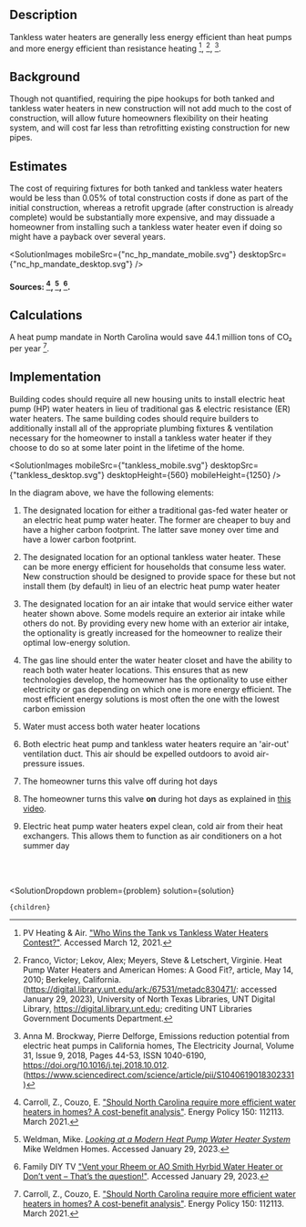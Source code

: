 


## Description
Tankless water heaters are generally less energy efficient than heat pumps and more energy efficient than resistance heating [^"2"], [^"5"], [^"6"].

## Background
Though not quantified, requiring the pipe hookups for both tanked and tankless water heaters in new construction will not add much to the cost of construction, will allow future homeowners flexibility on their heating system, and will cost far less than retrofitting existing construction for new pipes.

## Estimates
The cost of requiring fixtures for both tanked and tankless water heaters would be less than 0.05% of total construction costs if done as part of the initial construction, whereas a retrofit upgrade (after construction is already complete) would be substantially more expensive, and may dissuade a homeowner from installing such a tankless water heater even if doing so might have a payback over several years.

<SolutionImages 
  mobileSrc={"nc_hp_mandate_mobile.svg"}
  desktopSrc={"nc_hp_mandate_desktop.svg"}
/>

#### Sources: [^"1"], [^"3"], [^"4"].

## Calculations
A heat pump mandate in North Carolina would save 44.1 million tons of CO₂ per year [^"1"].

## Implementation
Building codes should require all new housing units to install electric heat pump (HP) water heaters in lieu of traditional gas & electric resistance (ER) water heaters.  The same building codes should require builders to additionally install all of the appropriate plumbing fixtures & ventilation necessary for the homeowner to install a tankless water heater if they choose to do so at some later point in the lifetime of the home.

<SolutionImages 
  mobileSrc={"tankless_mobile.svg"}
  desktopSrc={"tankless_desktop.svg"}
  desktopHeight={560}
  mobileHeight={1250}
/>

In the diagram above, we have the following elements:
1. The designated location for either a traditional gas-fed water heater or an electric heat pump water heater.  The former are cheaper to buy and have a higher carbon footprint.  The latter save money over time and have a lower carbon footprint.

2. The designated location for an optional tankless water heater.  These can be more energy efficient for households that consume less water.  New construction should be designed to provide space for these but not install them (by default) in lieu of an electric heat pump water heater

3. The designated location for an air intake that would service either water heater shown above. Some models require an exterior air intake while others do not. By providing every new home with an exterior air intake, the optionality is greatly increased for the homeowner to realize their optimal low-energy solution.

4. The gas line should enter the water heater closet and have the ability to reach both water heater locations.  This ensures that as new technologies develop, the homeowner has the optionality to use either electricity or gas depending on which one is more energy efficient.  The most efficient energy solutions is most often the one with the lowest carbon emission

5. Water must access both water heater locations

6.  Both electric heat pump and tankless water heaters require an 'air-out' ventilation duct. This air should be expelled outdoors to avoid air-pressure issues.

7. The homeowner turns this valve off during hot days

8. The homeowner turns this valve **on** during hot days as explained in [this video](https://youtu.be/saz8ci4WUsc?t=141).

9. Electric heat pump water heaters expel clean, cold air from their heat exchangers.  This allows them to function as air conditioners on a hot summer day 

<br></br>

[^"1"]: Carroll, Z., Couzo, E. ["Should North Carolina require more efficient water heaters in homes? A cost-benefit analysis"](https://www.sciencedirect.com/science/article/abs/pii/S0301421520308247). Energy Policy 150: 112113. March 2021.

[^"2"]: PV Heating & Air. ["Who Wins the Tank vs Tankless Water Heaters Contest?"](https://www.pvhvac.com/blog/tank-vs-tankless-water-heaters). Accessed March 12, 2021.

[^"3"]: Weldman, Mike. [*Looking at a Modern Heat Pump Water Heater System*](https://youtu.be/saz8ci4WUsc) Mike Weldmen Homes. Accessed January 29, 2023.

[^"4"]: Family DIY TV ["Vent your Rheem or AO Smith Hyrbid Water Heater or Don’t vent – That’s the question!"](https://www.youtube.com/watch?v=SHJLvfgpJWg). Accessed January 29, 2023.

[^"5"]: Franco, Victor; Lekov, Alex; Meyers, Steve & Letschert, Virginie. Heat Pump Water Heaters and American Homes: A Good Fit?, article, May 14, 2010; Berkeley, California. (https://digital.library.unt.edu/ark:/67531/metadc830471/: accessed January 29, 2023), University of North Texas Libraries, UNT Digital Library, https://digital.library.unt.edu; crediting UNT Libraries Government Documents Department.

[^"6"]: Anna M. Brockway, Pierre Delforge, Emissions reduction potential from electric heat pumps in California homes, The Electricity Journal, Volume 31, Issue 9, 2018, Pages 44-53, ISSN 1040-6190, https://doi.org/10.1016/j.tej.2018.10.012. (https://www.sciencedirect.com/science/article/pii/S1040619018302331)

  <SolutionDropdown 
    problem={problem} 
    solution={solution}
  >
    {children}
  </SolutionDropdown>